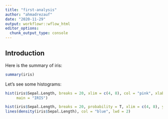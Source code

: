 ```yaml
---
title: "first-analysis"
author: "ahmadrezauf"
date: "2020-11-29"
output: workflowr::wflow_html
editor_options:
  chunk_output_type: console
---
```


## Introduction

Here is the summary of iris:
```r
summary(iris)
```

Let's see some histograms:

```r
hist(iris$Sepal.Length, breaks = 20, xlim = c(4, 8), col = "pink", xlab = "Sepal Length (cm)", 
     main = "IRIS")
```


```r
hist(iris$Sepal.Length, breaks = 20, probability = T, xlim = c(4, 8), ylim = c(0.0, 1.0), col = "pink", xlab = "Sepal Length (cm)", main = "IRIS")
lines(density(iris$Sepal.Length), col = "blue", lwd = 2)
```

